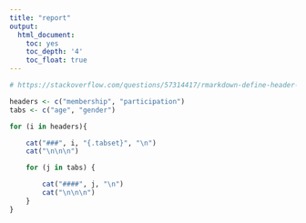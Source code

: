 ```yaml
---
title: "report"
output:
  html_document:
    toc: yes
    toc_depth: '4'
    toc_float: true
---
```


```r
# https://stackoverflow.com/questions/57314417/rmarkdown-define-header-with-tabset-option-dynamically-inside-loop

headers <- c("membership", "participation")
tabs <- c("age", "gender")

for (i in headers){

    cat("###", i, "{.tabset}", "\n")
    cat("\n\n\n")

    for (j in tabs) {

        cat("####", j, "\n")
        cat("\n\n\n") 
    }
} 
```